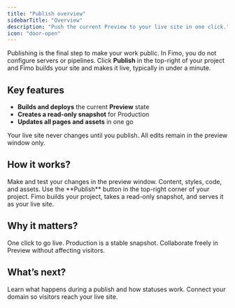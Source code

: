 ```yaml
---
title: "Publish overview"
sidebarTitle: "Overview"
description: "Push the current Preview to your live site in one click."
icon: "door-open"
---
```


Publishing is the final step to make your work public. In Fimo, you do not configure servers or pipelines. Click **Publish** in the top-right of your project and Fimo builds your site and makes it live, typically in under a minute.

## Key features

- **Builds and deploys** the current **Preview** state  
- **Creates a read-only snapshot** for Production  
- **Updates all pages and assets** in one go

<Note>
Your live site never changes until you publish. All edits remain in the preview window only.
</Note>

## How it works?

<Steps>
  <Step title="Review in Preview">
    Make and test your changes in the preview window. Content, styles, code, and assets.
  </Step>
  <Step title="Click Publish">
    Use the **Publish** button in the top-right corner of your project.
  </Step>
  <Step title="Fimo deploys">
    Fimo builds your project, takes a read-only snapshot, and serves it as your live site.
  </Step>
</Steps>

## Why it matters?

<Columns cols={2}>
  <Card title="Simple and safe" icon="check">
    One click to go live. Production is a stable snapshot.
  </Card>
  <Card title="Team-friendly" icon="users">
    Collaborate freely in Preview without affecting visitors.
  </Card>
</Columns>

## What’s next?

<Columns cols={2}>
  <Card
    title="Deployment details"
    icon="server"
    href="/publish/deployment"
  >
    Learn what happens during a publish and how statuses work.
  </Card>
  <Card
    title="Custom domains"
    icon="globe"
    href="/publish/custom-domains"
  >
    Connect your domain so visitors reach your live site.
  </Card>
</Columns>
